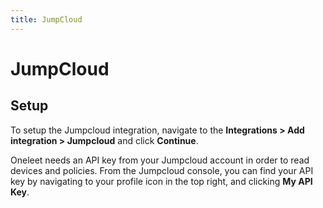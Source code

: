 ```yaml
---
title: JumpCloud
---
```


# JumpCloud

## Setup
To setup the Jumpcloud integration, navigate to the **Integrations > Add integration > Jumpcloud** and click **Continue**.

Oneleet needs an API key from your Jumpcloud account in order to read devices and policies. From the Jumpcloud console, you can find your API key by navigating to your profile icon in the top right, and clicking **My API Key**. 
